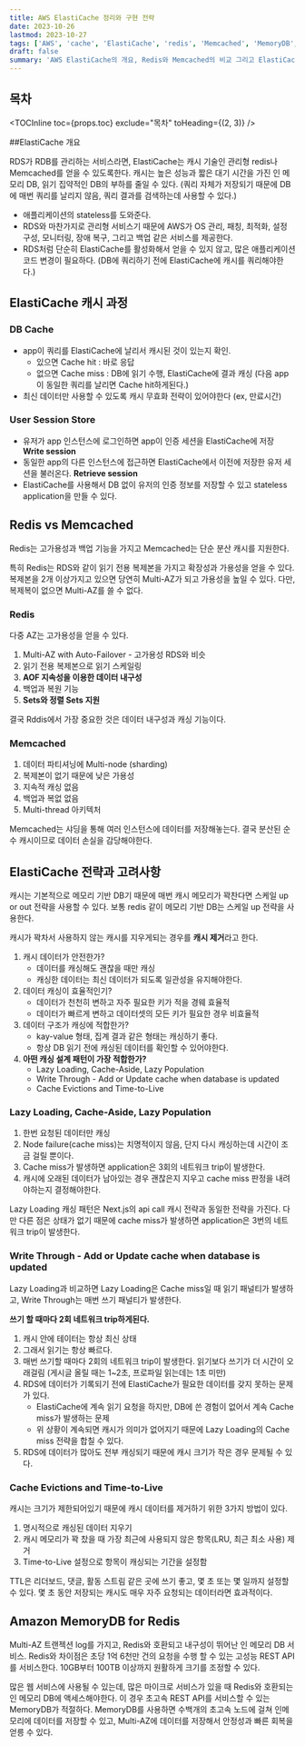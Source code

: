 ```yaml
---
title: AWS ElastiCache 정리와 구현 전략
date: 2023-10-26
lastmod: 2023-10-27
tags: ['AWS', 'cache', 'ElastiCache', 'redis', 'Memcached', 'MemoryDB', 'DVA-C02']
draft: false
summary: 'AWS ElastiCache의 개요, Redis와 Memcached의 비교 그리고 ElastiCache 구현 전략을 정리한다.'
---
```


## 목차

<TOCInline toc={props.toc} exclude="목차" toHeading={(2, 3)} />

##ElastiCache 개요

RDS가 RDB를 관리하는 서비스라면, ElastiCache는 캐시 기술인 관리형 redis나 Memcached를 얻을 수 있도록한다.
캐시는 높은 성능과 짧은 대기 시간을 가진 인 메모리 DB, 읽기 집약적인 DB의 부하를 줄일 수 있다. (쿼리 자체가 저장되기 때문에 DB에 매번 쿼리를 날리지 않음, 쿼리 결과를 검색하는데 사용할 수 있다.)

- 애플리케이션의 stateless를 도와준다.
- RDS와 마찬가지로 관리형 서비스기 때문에 AWS가 OS 관리, 패칭, 최적화, 설정 구성, 모니터링, 장애 복구, 그리고 백업 같은 서비스를 제공한다.
- RDS처럼 단순히 ElastiCache를 활성화해서 얻을 수 있지 않고, 많은 애플리케이션 코드 변경이 필요하다. (DB에 쿼리하기 전에 ElastiCache에 캐시를 쿼리해야한다.)

## ElastiCache 캐시 과정

### DB Cache

- app이 쿼리를 ElastiCache에 날리서 캐시된 것이 있는지 확인.
  - 있으면 Cache hit : 바로 응답
  - 없으면 Cache miss : DB에 읽기 수행, ElastiCache에 결과 캐싱 (다음 app이 동일한 쿼리를 날리면 Cache hit하게된다.)
- 최신 데이터만 사용할 수 있도록 캐시 무효화 전략이 있어야한다 (ex, 만료시간)

### User Session Store

- 유저가 app 인스턴스에 로그인하면 app이 인증 세션을 ElastiCache에 저장 **Write session**
- 동일한 app의 다른 인스턴스에 접근하면 ElastiCache에서 이전에 저장한 유저 세션을 불러온다. **Retrieve session**
- ElastiCache를 사용해서 DB 없이 유저의 인증 정보를 저장할 수 있고 stateless application을 만들 수 있다.

## Redis vs Memcached

Redis는 고가용성과 백업 기능을 가지고 Memcached는 단순 분산 캐시를 지원한다.

특히 Redis는 RDS와 같이 읽기 전용 복제본을 가지고 확장성과 가용성을 얻을 수 있다.
복제본을 2개 이상가지고 있으면 당연히 Multi-AZ가 되고 가용성을 높일 수 있다. 다만, 복제복이 없으면 Multi-AZ를 쓸 수 없다.

### Redis

다중 AZ는 고가용성을 얻을 수 있다.

1. Multi-AZ with Auto-Failover - 고가용성 RDS와 비슷
2. 읽기 전용 복제본으로 읽기 스케일링
3. **AOF 지속성을 이용한 데이터 내구성**
4. 백업과 복원 기능
5. **Sets와 정렬 Sets 지원**

결국 Rddis에서 가장 중요한 것은 데이터 내구성과 캐싱 기능이다.

### Memcached

1. 데이터 파티셔닝에 Multi-node (sharding)
2. 복제본이 없기 때문에 낮은 가용성
3. 지속적 캐싱 없음
4. 백업과 복없 없음
5. Multi-thread 아키텍처

Memcached는 샤딩을 통해 여러 인스턴스에 데이터를 저장해놓는다. 결국 분산된 순수 캐시이므로 데이터 손실을 감당해야한다.

## ElastiCache 전략과 고려사항

캐시는 기본적으로 메모리 기반 DB기 때문에 매번 캐시 메모리가 꽉찬다면 스케일 up or out 전략을 사용할 수 있다.
보통 redis 같이 메모리 기반 DB는 스케일 up 전략을 사용한다.

캐시가 꽉차서 사용하지 않는 캐시를 지우게되는 경우를 **캐시 제거**라고 한다.

1. 캐시 데이터가 안전한가?
   - 데이터를 캐싱해도 괜찮을 때만 캐싱
   - 캐싱한 데이터는 최신 데이터가 되도록 일관성을 유지해야한다.
2. 데이터 캐싱이 효율적인기?
   - 데이터가 천천히 변하고 자주 필요한 키가 적을 경웨 효율적
   - 데이터가 빠르게 변하고 데이터셋의 모든 키가 필요한 경우 비효율적
3. 데이터 구조가 캐싱에 적합한가?
   - kay-value 형태, 집계 결과 같은 형태는 캐싱하기 좋다.
   - 항상 DB 읽기 전에 캐싱된 데이터를 확인할 수 있어야한다.
4. **아떤 캐싱 설계 패턴이 가장 적합한가?**
   - Lazy Loading, Cache-Aside, Lazy Population
   - Write Through - Add or Update cache when database is updated
   - Cache Evictions and Time-to-Live

### Lazy Loading, Cache-Aside, Lazy Population

1. 한번 요청된 데이터만 캐싱
2. Node failure(cache miss)는 치명적이지 않음, 단지 다시 캐싱하는데 시간이 조금 걸릴 뿐이다.
3. Cache miss가 발생하면 application은 3회의 네트워크 trip이 발생한다.
4. 캐시에 오래된 데이터가 남아있는 경우 괜찮은지 지우고 cache miss 판정을 내려야하는지 결정해야한다.

Lazy Loading 캐싱 패턴은 Next.js의 api call 캐시 전략과 동일한 전략을 가진다.
다만 다른 점은 상태가 없기 때문에 cache miss가 발생하면 application은 3번의 네트워크 trip이 발생한다.

### Write Through - Add or Update cache when database is updated

Lazy Loading과 비교하면 Lazy Loading은 Cache miss일 때 읽기 패널티가 발생하고, Write Through는 매번 쓰기 패널티가 발생한다.

**쓰기 할 때마다 2회 네트워크 trip하게된다.**

1. 캐시 안에 테이터는 항상 최신 상태
2. 그래서 읽기는 항상 빠르다.
3. 매번 쓰기할 때마다 2회의 네트워크 trip이 발생한다. 읽기보다 쓰기가 더 시간이 오래걸림 (게시글 올릴 때는 1~2초, 프로파일 읽는데는 1초 미만)
4. RDS에 데이터가 기록되기 전에 ElastiCache가 필요한 데이터를 갖지 못하는 문제가 있다.
   - ElastiCache에 계속 읽기 요청을 하지만, DB에 쓴 경험이 없어서 계속 Cache miss가 발생하는 문제
   - 위 상황이 계속되면 캐시가 의미가 없어지기 때문에 Lazy Loading의 Cache miss 전략을 합칠 수 있다.
5. RDS에 데이터가 많아도 전부 캐싱되기 때문에 캐시 크기가 작은 경우 문제될 수 있다.

### Cache Evictions and Time-to-Live

캐시는 크기가 제한되어있기 때문에 캐시 데이터를 제거하기 위한 3가지 방법이 있다.

1. 명시적으로 캐싱된 데이터 지우기
2. 캐시 메모리가 꽉 찼을 때 가장 최근에 사용되지 않은 항목(LRU, 최근 최소 사용) 제거
3. Time-to-Live 설정으로 항목이 캐싱되는 기간을 설정함

TTL은 리더보드, 댓글, 활동 스트림 같은 곳에 쓰기 좋고, 몇 초 또는 몇 일까지 설정할 수 있다. 몇 초 동안 저장되는 캐시도 매우 자주 요청되는 데이터라면 효과적이다.

## Amazon MemoryDB for Redis

Multi-AZ 트랜젝션 log를 가지고, Redis와 호환되고 내구성이 뛰어난 인 메모리 DB 서비스.
Redis와 차이점은 초당 1억 6천만 건의 요청을 수행 할 수 있는 고성능 REST API를 서비스한다.
10GB부터 100TB 이상까지 원활하게 크기를 조정할 수 있다.

많은 웹 서비스에 사용될 수 있는데, 많은 마이크로 서비스가 있을 때 Redis와 호환되는 인 메모리 DB에 액세스해야한다.
이 경우 초고속 REST API를 서비스할 수 있는 MemoryDB가 적절하다. MemoryDB를 사용하면 수백개의 초고속 노드에 걸쳐 인메모리에 데이터를 저장할 수 있고, Multi-AZ에 데이터를 저장해서 안정성과 빠른 회복을 얻릉 수 있다.
